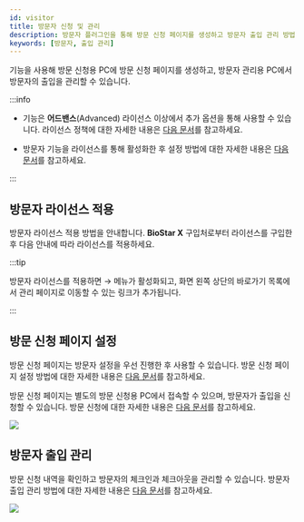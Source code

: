 ```yaml
---
id: visitor
title: 방문자 신청 및 관리
description: 방문자 플러그인을 통해 방문 신청 페이지를 생성하고 방문자 출입 관리 방법을 안내합니다.
keywords: [방문자, 출입 관리]
---
```


<Cmd sid='shell.header.visitor' /> 기능을 사용해 방문 신청용 PC에 방문 신청 페이지를 생성하고, 방문자 관리용 PC에서 방문자의 출입을 관리할 수 있습니다.

:::info

* <Cmd sid='shell.header.visitor' /> 기능은 **어드밴스**(Advanced) 라이선스 이상에서 추가 옵션을 통해 사용할 수 있습니다. 라이선스 정책에 대한 자세한 내용은 [다음 문서](licensing#features-add-ons)를 참고하세요.

* 방문자 기능을 라이선스를 통해 활성화한 후 설정 방법에 대한 자세한 내용은 [다음 문서](settings-visitor)를 참고하세요.

:::

## 방문자 라이선스 적용

방문자 라이선스 적용 방법을 안내합니다. **BioStar X** 구입처로부터 <Cmd sid='shell.header.visitor' className='normal' /> 라이선스를 구입한 후 다음 안내에 따라 라이선스를 적용하세요.


<LicenseApply />

:::tip

방문자 라이선스를 적용하면 <Cmd sid='shell.header.setting' /> → <Cmd sid="common.visitor" product='2' /> 메뉴가 활성화되고, 화면 왼쪽 상단의 바로가기 목록에서 <Cmd sid='shell.header.visitor' /> 관리 페이지로 이동할 수 있는 링크가 추가됩니다.

:::


## 방문 신청 페이지 설정

방문 신청 페이지는 방문자 설정을 우선 진행한 후 사용할 수 있습니다. 방문 신청 페이지 설정 방법에 대한 자세한 내용은 [다음 문서](settings-visitor)를 참고하세요. 

방문 신청 페이지는 별도의 방문 신청용 PC에서 접속할 수 있으며, 방문자가 출입을 신청할 수 있습니다. 방문 신청에 대한 자세한 내용은 [다음 문서](visitor-register)를 참고하세요.

<Image src='/img/biostarx-settings-visitor-welcome-screen.png' />


## 방문자 출입 관리

방문 신청 내역을 확인하고 방문자의 체크인과 체크아웃을 관리할 수 있습니다. 방문자 출입 관리 방법에 대한 자세한 내용은 [다음 문서](visitor-manage)를 참고하세요.

<Image src='/img/biostarx-visitor-manage.png' />